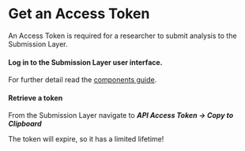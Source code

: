 
# Get an Access Token

An Access Token is required for a researcher to submit analysis to the Submission Layer.

<Steps>

#### Log in to the Submission Layer user interface.

For further detail read the [components guide](/five_safes_tes/first_demo/stackinfo#submission-layer).

#### Retrieve a token

From the Submission Layer navigate to **_API Access Token -> Copy to Clipboard_**

<Callout type="info">
The token will expire, so it has a limited lifetime!
</Callout>


</Steps>